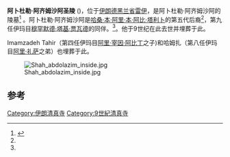 {{Infobox religious building
|image= Shah Abdol Azim shrine.jpg
|caption= 
|building_name= 阿卜杜勒·阿齐姆沙阿圣陵<br/>شاه عبدالعظیم
|location= [[伊朗|伊朗]][[雷伊_(伊朗)|雷伊]]
|geo= {{coord|35|35|08|N|51|26|07|E|region:IR_type:landmark|display=inline,title}}
|religious_affiliation= [[什叶派|什叶派]]
|province= [[德黑兰省|德黑兰省]]
|architecture_type= 清真寺
|year_completed= 9世纪
}}
'''阿卜杜勒·阿齐姆沙阿圣陵''' ({{lang-fa|شاه عبدالعظیم}})，位于[[伊朗|伊朗]][[德黑兰省|德黑兰省]][[雷伊_(伊朗)|雷伊]]，是阿卜杜勒·阿齐姆沙阿的陵墓<ref name="kamil">{{cite book |last=al-Qummi |first=Ja'far ibn Qūlawayh |others=trans. Sayyid Mohsen al-Husaini al-Mīlāni |title=Kāmil al-Ziyārāt |year=2008 |publisher=Shiabooks.ca Press |page=658 |chapter=107}}</ref> 。阿卜杜勒·阿齐姆沙阿是[[哈桑·本·阿里·本·阿比·塔利卜|哈桑·本·阿里·本·阿比·塔利卜]]的第五代后裔<ref name="kamil"/>，第九任伊玛目[[穆罕默德·塔基·贾瓦德|穆罕默德·塔基·贾瓦德]]的同伴。<ref name="kamil"/>。他于9世纪在此去世并埋葬于此。

Imamzadeh Tahir（第四任伊玛目[[阿里·宰因·阿比丁|阿里·宰因·阿比丁]]之子)和哈姆扎（第八任伊玛目[[阿里·礼萨|阿里·礼萨]]之弟）也埋葬于此。

[[Image:Shah_abdolazim_inside.jpg|thumb]]

==参考==
{{reflist|colwidth=30em}}

[[Category:伊朗清真寺|Category:伊朗清真寺]]
[[Category:9世紀清真寺|Category:9世紀清真寺]]